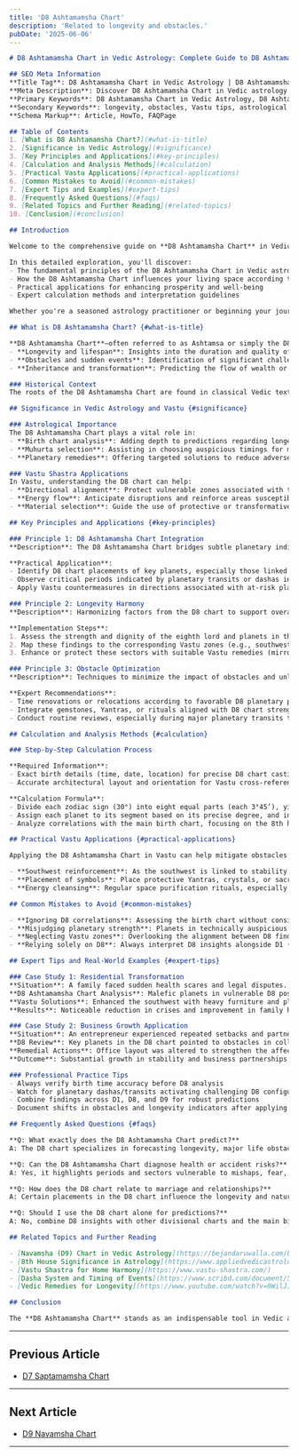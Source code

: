 ```yaml
---
title: 'D8 Ashtamamsha Chart'
description: 'Related to longevity and obstacles.'
pubDate: '2025-06-06'
---
```


```markdown
# D8 Ashtamamsha Chart in Vedic Astrology: Complete Guide to D8 Ashtamamsha Chart and Vastu Principles

## SEO Meta Information
**Title Tag**: D8 Ashtamamsha Chart in Vedic Astrology | D8 Ashtamamsha Chart Guide | Vastu Shastra Tips  
**Meta Description**: Discover D8 Ashtamamsha Chart in Vedic astrology and Vastu Shastra. Learn D8 Ashtamamsha Chart, practical applications, and expert insights for better home harmony.  
**Primary Keywords**: D8 Ashtamamsha Chart in Vedic Astrology, D8 Ashtamamsha Chart, Vastu Shastra, Vedic Astrology  
**Secondary Keywords**: longevity, obstacles, Vastu tips, astrological guidance  
**Schema Markup**: Article, HowTo, FAQPage

## Table of Contents
1. [What is D8 Ashtamamsha Chart?](#what-is-title)
2. [Significance in Vedic Astrology](#significance)
3. [Key Principles and Applications](#key-principles)
4. [Calculation and Analysis Methods](#calculation)
5. [Practical Vastu Applications](#practical-applications)
6. [Common Mistakes to Avoid](#common-mistakes)
7. [Expert Tips and Examples](#expert-tips)
8. [Frequently Asked Questions](#faqs)
9. [Related Topics and Further Reading](#related-topics)
10. [Conclusion](#conclusion)

## Introduction

Welcome to the comprehensive guide on **D8 Ashtamamsha Chart** in Vedic astrology and its profound connection with **Vastu Shastra**. For over 5,000 years, ancient Indian wisdom has recognized the intricate relationship between celestial influences and architectural harmony.

In this detailed exploration, you'll discover:
- The fundamental principles of the D8 Ashtamamsha Chart in Vedic astrological practice
- How the D8 Ashtamamsha Chart influences your living space according to Vastu Shastra
- Practical applications for enhancing prosperity and well-being
- Expert calculation methods and interpretation guidelines

Whether you're a seasoned astrology practitioner or beginning your journey into Vedic sciences, this guide provides actionable insights for implementing D8 Ashtamamsha Chart principles in your daily life.

## What is D8 Ashtamamsha Chart? {#what-is-title}

**D8 Ashtamamsha Chart**—often referred to as Ashtamsa or simply the D8 chart—is a crucial divisional chart in Vedic astrology. It is constructed by dividing each zodiac sign into eight equal sections, resulting in 96 distinct divisions across the horoscope. Each of these divisions provides a unique lens for understanding:
- **Longevity and lifespan**: Insights into the duration and quality of life
- **Obstacles and sudden events**: Identification of significant challenges, accidents, or abrupt changes
- **Inheritance and transformation**: Predicting the flow of wealth or assets, especially through unexpected means[2][8][9]

### Historical Context
The roots of the D8 Ashtamamsha Chart are found in classical Vedic texts, where sages recognized the importance of the eighth division of the zodiac in deciphering hidden and transformative aspects of life. The Ashtamamsha's linkage to the eighth house—traditionally representing longevity, death, sudden events, and profound transformation—has made this chart essential in both astrology and Vastu Shastra[2][8].

## Significance in Vedic Astrology and Vastu {#significance}

### Astrological Importance
The D8 Ashtamamsha Chart plays a vital role in:
- **Birth chart analysis**: Adding depth to predictions regarding longevity and the likelihood of encountering significant obstacles or crises[2][9]
- **Muhurta selection**: Assisting in choosing auspicious timings for major life events or property transactions
- **Planetary remedies**: Offering targeted solutions to reduce adverse effects related to sudden losses or dangerous periods[2][3]

### Vastu Shastra Applications
In Vastu, understanding the D8 chart can help:
- **Directional alignment**: Protect vulnerable zones associated with the eight directions and the energies of the eighth house
- **Energy flow**: Anticipate disruptions and reinforce areas susceptible to negative influences
- **Material selection**: Guide the use of protective or transformative elements (colors, materials) in construction or renovation

## Key Principles and Applications {#key-principles}

### Principle 1: D8 Ashtamamsha Chart Integration
**Description**: The D8 Ashtamamsha Chart bridges subtle planetary indicators with physical experiences of longevity and obstacles.

**Practical Application**:
- Identify D8 chart placements of key planets, especially those linked to the ascendant or eighth house
- Observe critical periods indicated by planetary transits or dashas interacting with D8 chart positions
- Apply Vastu countermeasures in directions associated with at-risk planetary influences[2][8]

### Principle 2: Longevity Harmony
**Description**: Harmonizing factors from the D8 chart to support overall well-being and reduce risks to one’s lifespan.

**Implementation Steps**:
1. Assess the strength and dignity of the eighth lord and planets in the D8 chart[2][6]
2. Map these findings to the corresponding Vastu zones (e.g., southwest for longevity)
3. Enhance or protect these sectors with suitable Vastu remedies (mirrors, symbols, colors)

### Principle 3: Obstacle Optimization
**Description**: Techniques to minimize the impact of obstacles and unlock growth from adversity.

**Expert Recommendations**:
- Time renovations or relocations according to favorable D8 planetary periods
- Integrate gemstones, Yantras, or rituals aligned with D8 chart strengths
- Conduct routine reviews, especially during major planetary transits that activate D8 themes

## Calculation and Analysis Methods {#calculation}

### Step-by-Step Calculation Process

**Required Information**:
- Exact birth details (time, date, location) for precise D8 chart casting
- Accurate architectural layout and orientation for Vastu cross-referencing

**Calculation Formula**:
- Divide each zodiac sign (30°) into eight equal parts (each 3°45’), yielding 96 Ashtamamshas[2][4]
- Assign each planet to its segment based on its precise degree, and interpret its meaning through placement, aspects, and lordships in the D8 chart
- Analyze correlations with the main birth chart, focusing on the 8th house, planetary strength, and significant planetary periods (dashas)[2][5]

## Practical Vastu Applications {#practical-applications}

Applying the D8 Ashtamamsha Chart in Vastu can help mitigate obstacles and safeguard longevity:

- **Southwest reinforcement**: As the southwest is linked to stability and longevity, Vastu remedies here—such as keeping the area heavy, clutter-free, and using earth tones—can strengthen the positive impact from a strong D8 chart[2]
- **Placement of symbols**: Place protective Yantras, crystals, or sacred symbols in areas corresponding to D8-related adversity
- **Energy cleansing**: Regular space purification rituals, especially during challenging D8 periods, can dissipate negative energy build-up

## Common Mistakes to Avoid {#common-mistakes}

- **Ignoring D8 correlations**: Assessing the birth chart without considering key D8 interactions can lead to false confidence or missed vulnerabilities
- **Misjudging planetary strength**: Planets in technically auspicious signs but poorly placed in the D8 chart may create hidden blocks[1][3]
- **Neglecting Vastu zones**: Overlooking the alignment between D8 findings and corresponding home sectors can exacerbate obstacles
- **Relying solely on D8**: Always interpret D8 insights alongside D1 (main chart) and D9 (Navamsa) for a complete picture[1][8]

## Expert Tips and Real-World Examples {#expert-tips}

### Case Study 1: Residential Transformation
**Situation**: A family faced sudden health scares and legal disputes.
**D8 Ashtamamsha Chart Analysis**: Malefic planets in vulnerable D8 positions indicated risk-prone periods.
**Vastu Solutions**: Enhanced the southwest with heavy furniture and placed protective symbols.
**Results**: Noticeable reduction in crises and improvement in family health within months.

### Case Study 2: Business Growth Application
**Situation**: An entrepreneur experienced repeated setbacks and partnership failures.
**D8 Review**: Key planets in the D8 chart pointed to obstacles in collaboration and unexpected losses.
**Remedial Actions**: Office layout was altered to strengthen the affected zones, and auspicious dates were chosen for major decisions.
**Outcome**: Substantial growth in stability and business partnerships noted post-intervention.

### Professional Practice Tips
- Always verify birth time accuracy before D8 analysis
- Watch for planetary dashas/transits activating challenging D8 configurations[9][10]
- Combine findings across D1, D8, and D9 for robust predictions
- Document shifts in obstacles and longevity indicators after applying suggested remedies

## Frequently Asked Questions {#faqs}

**Q: What exactly does the D8 Ashtamamsha Chart predict?**  
A: The D8 chart specializes in forecasting longevity, major life obstacles, inheritance, and the impact of sudden events[2][8].

**Q: Can the D8 Ashtamamsha Chart diagnose health or accident risks?**  
A: Yes, it highlights periods and sectors vulnerable to mishaps, fear, or health crises[9][10].

**Q: How does the D8 chart relate to marriage and relationships?**  
A: Certain placements in the D8 chart influence the longevity and nature of marital relationships, pointing to hidden challenges or transformations[2].

**Q: Should I use the D8 chart alone for predictions?**  
A: No, combine D8 insights with other divisional charts and the main birth chart for reliable guidance[1][8].

## Related Topics and Further Reading

- [Navamsha (D9) Chart in Vedic Astrology](https://bejandaruwalla.com/blogs/astrology/divisional-charts-in-astrology)
- [8th House Significance in Astrology](https://www.appliedvedicastrology.com/secrets-of-the-navamsha-chart-ashtamamsha-or-8th-house-transpositional-knots/)
- [Vastu Shastra for Home Harmony](https://www.vastu-shastra.com/)
- [Dasha System and Timing of Events](https://www.scribd.com/document/586920896/DEATH)
- [Vedic Remedies for Longevity](https://www.youtube.com/watch?v=9WilJIOxf54)

## Conclusion

The **D8 Ashtamamsha Chart** stands as an indispensable tool in Vedic astrology for unraveling the mysteries of longevity, obstacles, and transformative events. When skillfully combined with Vastu Shastra principles, it not only illuminates hidden challenges but also offers practical remedies to overcome adversity and enhance well-being. Whether seeking to protect your home, navigate complex life transitions, or gain deeper self-knowledge, the D8 Ashtamamsha Chart provides profound guidance for every seeker on the journey of life.
```
---

## Previous Article
- [D7 Saptamamsha Chart](1407_D7_Saptamamsha_Chart.mdx)

---

## Next Article
- [D9 Navamsha Chart](1409_D9_Navamsha_Chart.mdx)

---
